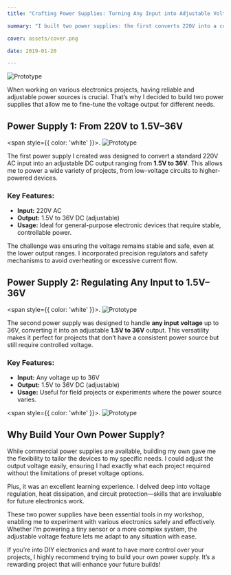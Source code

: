 ```yaml
---
title: "Crafting Power Supplies: Turning Any Input into Adjustable Voltage for My Projects"

summary: "I built two power supplies: the first converts 220V into a controllable 1.5V to 36V output, and the second takes any input up to 36V and regulates it. Both are designed to provide precise voltage control for different projects."

cover: assets/cover.png

date: 2019-01-20

---
```

![Prototype](./assets/1.jpg)

When working on various electronics projects, having reliable and adjustable power sources is crucial. That’s why I decided to build two power supplies that allow me to fine-tune the voltage output for different needs.

## Power Supply 1: From 220V to 1.5V–36V

<span style={{ color: 'white' }}>.</span>
![Prototype](./assets/2.jpg)

The first power supply I created was designed to convert a standard 220V AC input into an adjustable DC output ranging from **1.5V to 36V**. This allows me to power a wide variety of projects, from low-voltage circuits to higher-powered devices.

### Key Features:

- **Input:** 220V AC
-	**Output:** 1.5V to 36V DC (adjustable)
-	**Usage:** Ideal for general-purpose electronic devices that require stable, controllable power.

The challenge was ensuring the voltage remains stable and safe, even at the lower output ranges. I incorporated precision regulators and safety mechanisms to avoid overheating or excessive current flow.

## Power Supply 2: Regulating Any Input to 1.5V–36V

<span style={{ color: 'white' }}>.</span>
![Prototype](./assets/5.jpg)

The second power supply was designed to handle **any input voltage** up to 36V, converting it into an adjustable **1.5V to 36V** output. This versatility makes it perfect for projects that don’t have a consistent power source but still require controlled voltage.

### Key Features:

- **Input:** Any voltage up to 36V
-	**Output:** 1.5V to 36V DC (adjustable)
-	**Usage:** Useful for field projects or experiments where the power source varies.

<span style={{ color: 'white' }}>.</span>
![Prototype](./assets/6.jpg)

## Why Build Your Own Power Supply?

While commercial power supplies are available, building my own gave me the flexibility to tailor the devices to my specific needs. I could adjust the output voltage easily, ensuring I had exactly what each project required without the limitations of preset voltage options.

Plus, it was an excellent learning experience. I delved deep into voltage regulation, heat dissipation, and circuit protection—skills that are invaluable for future electronics work.

These two power supplies have been essential tools in my workshop, enabling me to experiment with various electronics safely and effectively. Whether I’m powering a tiny sensor or a more complex system, the adjustable voltage feature lets me adapt to any situation with ease.

If you’re into DIY electronics and want to have more control over your projects, I highly recommend trying to build your own power supply. It’s a rewarding project that will enhance your future builds!


